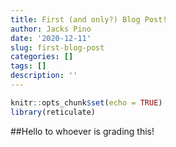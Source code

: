 ```yaml
---
title: First (and only?) Blog Post!
author: Jacks Pino
date: '2020-12-11'
slug: first-blog-post
categories: []
tags: []
description: ''
---
```

```r
knitr::opts_chunk$set(echo = TRUE)
library(reticulate)
```
##Hello to whoever is grading this!
